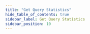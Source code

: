 ```yaml
---
title: "Get Query Statistics"
hide_table_of_contents: true
sidebar_label: Get Query Statistics
sidebar_position: 10
---
```





<LanguageSwitcher supportedLanguages={supportedLanguages} />

<LanguageContent language="csharp">
   <HowToGetQueryStatisticsCsharp />
</LanguageContent>

<LanguageContent language="java">
   <HowToGetQueryStatisticsJava />
</LanguageContent>

<LanguageContent language="nodejs">
   <HowToGetQueryStatisticsNodejs />
</LanguageContent>


<!---
### Session
- [How to query](../../../client-api/session/querying/how-to-query)
- [How to customize query](../../../client-api/session/querying/how-to-customize-query)
- [Count query results](../../../client-api/session/querying/how-to-count-query-results)


-->